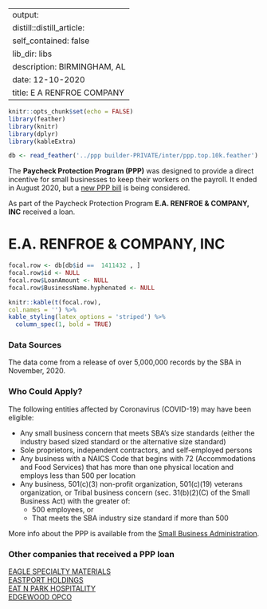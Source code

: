 
---
output:
  distill::distill_article:
    self_contained: false
    lib_dir: libs
description: BIRMINGHAM, AL 
date: 12-10-2020
title: E A RENFROE COMPANY 
---




```r
knitr::opts_chunk$set(echo = FALSE)
library(feather)
library(knitr)
library(dplyr)
library(kableExtra)

db <- read_feather('../ppp builder-PRIVATE/inter/ppp.top.10k.feather')

```



The **Paycheck Protection Program (PPP)** was designed to provide a direct incentive for small businesses to keep their workers on the payroll. It ended in August 2020, but a [new PPP bill](https://thehill.com/policy/finance/529092-bipartisan-support-for-new-ppp-loans-gains-momentum-in-congress) is being considered.

As part of the Paycheck Protection Program **E.A. RENFROE & COMPANY, INC** received a loan.


# E.A. RENFROE & COMPANY, INC 

```r
focal.row <- db[db$id ==  1411432 , ]
focal.row$id <- NULL
focal.row$LoanAmount <- NULL
focal.row$BusinessName.hyphenated <- NULL

knitr::kable(t(focal.row), 
col.names = '') %>%
kable_styling(latex_options = 'striped') %>%
  column_spec(1, bold = TRUE)


```

### Data Sources

The data come from a release of over 5,000,000 records by the SBA in November, 2020.


### Who Could Apply?

The following entities affected by Coronavirus (COVID-19) may have been eligible:

+ Any small business concern that meets SBA’s size standards (either the industry based sized standard or the alternative size standard)
+ Sole proprietors, independent contractors, and self-employed persons
+ Any business with a NAICS Code that begins with 72 (Accommodations and Food Services) that has more than one physical location and employs less than 500 per location
+ Any business, 501(c)(3) non-profit organization, 501(c)(19) veterans organization, or Tribal business concern (sec. 31(b)(2)(C) of the Small Business Act) with the greater of:
  + 500 employees, or 
  + That meets the SBA industry size standard if more than 500


More info about the PPP is available from the [Small Business Administration](https://www.sba.gov/funding-programs/loans/coronavirus-relief-options/paycheck-protection-program).

 
### Other companies that received a PPP loan 
   
 [EAGLE SPECIALTY MATERIALS](/Paycheck-Protection-Program/1416566-EAGLE-SPECIALTY-MATERIALS) <br> [EASTPORT HOLDINGS](/Paycheck-Protection-Program/1428033-EASTPORT-HOLDINGS) <br> [EAT N PARK HOSPITALITY](/Paycheck-Protection-Program/1429836-EAT-N-PARK-HOSPITALITY) <br> [EDGEWOOD OPCO](/Paycheck-Protection-Program/1442863-EDGEWOOD-OPCO) <br>